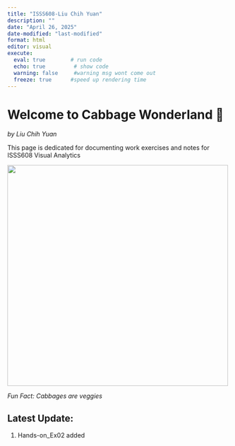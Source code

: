 ```yaml
---
title: "ISSS608-Liu Chih Yuan"
description: ""
date: "April 26, 2025"
date-modified: "last-modified"
format: html
editor: visual
execute: 
  eval: true        # run code 
  echo: true         # show code 
  warning: false     #warning msg wont come out
  freeze: true      #speed up rendering time
---
```


# **Welcome to Cabbage Wonderland** 🥬

*by Liu Chih Yuan*

This page is dedicated for documenting work exercises and notes for ISSS608 Visual Analytics

<img src="images/cabbage.webp" width="500"/>

*Fun Fact: Cabbages are veggies*

## Latest Update:

1.  Hands-on_Ex02 added
